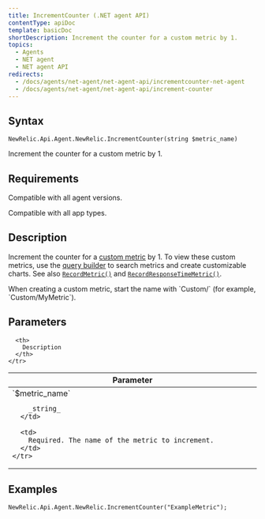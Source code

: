 ```yaml
---
title: IncrementCounter (.NET agent API)
contentType: apiDoc
template: basicDoc
shortDescription: Increment the counter for a custom metric by 1.
topics:
  - Agents
  - NET agent
  - NET agent API
redirects:
  - /docs/agents/net-agent/net-agent-api/incrementcounter-net-agent
  - /docs/agents/net-agent/net-agent-api/increment-counter
---
```


## Syntax

```
NewRelic.Api.Agent.NewRelic.IncrementCounter(string $metric_name)
```

Increment the counter for a custom metric by 1.

## Requirements

Compatible with all agent versions.

Compatible with all app types.

## Description

Increment the counter for a [custom metric](/docs/agents/manage-apm-agents/agent-metrics/custom-metrics) by 1. To view these custom metrics, use the [query builder](/docs/query-your-data/explore-query-data/query-builder/use-advanced-nrql-mode-specify-data) to search metrics and create customizable charts. See also [`RecordMetric()`](/docs/agents/net-agent/net-agent-api/recordmetric-net-agent) and [`RecordResponseTimeMetric()`](/docs/agents/net-agent/net-agent-api/recordresponsetimemetric-net-agent).

<Callout variant="important">
  When creating a custom metric, start the name with `Custom/` (for example, `Custom/MyMetric`).
</Callout>

## Parameters

<Table>
  <thead>
    <tr>
      <th width="25%">
        Parameter
      </th>

      <th>
        Description
      </th>
    </tr>
  </thead>

  <tbody>
    <tr>
      <td>
        `$metric_name`

        _string_
      </td>

      <td>
        Required. The name of the metric to increment.
      </td>
    </tr>
  </tbody>
</Table>

## Examples

```
NewRelic.Api.Agent.NewRelic.IncrementCounter("ExampleMetric");
```
